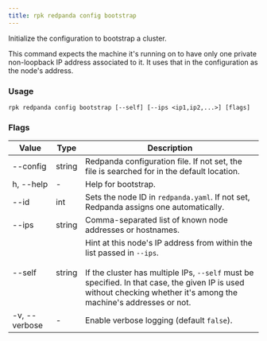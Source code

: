 ```yaml
---
title: rpk redpanda config bootstrap
---
```


<head>
  <meta name="title" content="rpk redpanda config bootstrap | Redpanda Docs" />
  <meta name="description" content="rpk redpanda config bootstrap" />
</head>

Initialize the configuration to bootstrap a cluster.

This command expects the machine it's running on to have only one private non-loopback IP address associated to it. It uses that in the configuration as the node's address.

### Usage

```
rpk redpanda config bootstrap [--self] [--ips <ip1,ip2,...>] [flags]
```

### Flags


| Value | Type | Description |
| ---               | ---            |  ---                          |
| --config          | string         |   Redpanda configuration file. If not set, the file is searched for in the default location.|
| h, --help         | -              |  Help for bootstrap.                          |
| --id              | int            |  Sets the node ID in `redpanda.yaml`. If not set, Redpanda assigns one automatically.   |
| --ips             | string         |  Comma-separated list of known node addresses or hostnames.      |
| --self            | string         |  Hint at this node's IP address from within the list passed in <code>--ips</code>.<br/><br/>If the cluster has multiple IPs, <code>--self</code> must be specified. In that case, the given IP is used without checking whether it's among the machine's addresses or not.  |
| -v, --verbose     | -              |  Enable verbose logging (default <code>false</code>).                          |
